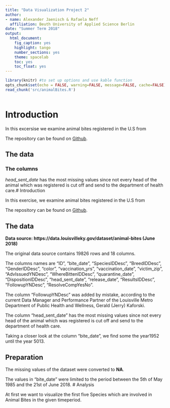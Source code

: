 ```yaml
---
title: "Data Visualization Project 2"
author: 
- name: Alexander Jaenisch & Rafaela Neff
  affiliation: Beuth University of Applied Science Berlin
date: "Summer Term 2018"
output: 
  html_document: 
    fig_caption: yes
    highlight: tango
    number_sections: yes
    theme: spacelab
    toc: yes
    toc_float: yes
---
```


```r
library(knitr) #to set up options and use kable function
opts_chunk$set(echo = FALSE, warning=FALSE, message=FALSE, cache=FALSE) #(echo = TRUE) would include all code
read_chunk('src/animalBites.R')
```

```r
```
# Introduction

In this excersise we examine animal bites registered in the U.S from

The repository can be found on [Github](https://github.com/amidisturbing/datavis2018).

## The data

### The columns

*head_sent_date* has the most missing values since not every head of the animal which was registered is cut off and send to the department of health care.# Introduction

In this exercise, we examine animal bites registered in the U.S from

The repository can be found on [Github](https://github.com/amidisturbing/datavis2018).

## The data

**Data source: https://data.louisvilleky.gov/dataset/animal-bites (June 2018)**

The original data source contains 19826 rows and 18 columns.

The columns names are "ID", "bite_date", "SpeciesIDDesc", "BreedIDDesc", "GenderIDDesc", "color", "vaccination_yrs", "vaccination_date", "victim_zip", "AdvIssuedYNDesc", "WhereBittenIDDesc", "quarantine_date", "DispositionIDDesc", "head_sent_date", "release_date", "ResultsIDDesc", "FollowupYNDesc", "ResolveCompYesNo".

The column "FollowupYNDesc" was added by mistake, according to the current Data Manager and Performance Partner of the Louisville Metro Department of Public Health and Wellness, Gerald (Jerry) Kaforski.

The column "head_sent_date" has the most missing values since not every head of the animal which was registered is cut off and send to the department of health care.

Taking a closer look at the column "bite_date", we find some the year1952 until the year 5013.

## Preparation

The missing values of the dataset were converted to **NA**. 

The values in "bite_date" were limited to the period between the 5th of May 1985 and the 21st of June 2018.
# Analysis

At first we want to visualize the first five Species which are involved in Animal Bites in the given timeperiod.

```r
```

```r
```

```r
```

```r
```

```r
```

```r
```

```r
```

```r
```

```r
```

```r
```

```r
```

```r
```

```r
```

```r
```

```r
```

```r
```

```r
```

```r
```

```r
```

```r
```

```r
```

